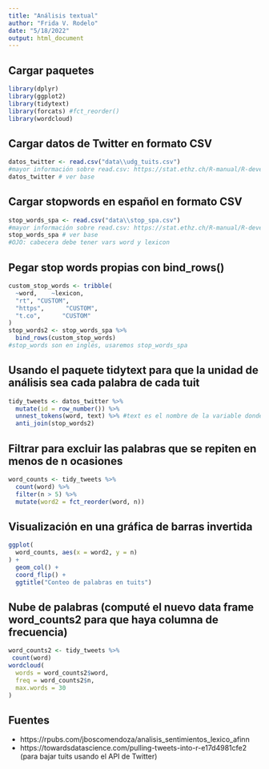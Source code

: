 ---
title: "Análisis textual"
author: "Frida V. Rodelo"
date: "5/18/2022"
output: html_document
---

## Cargar paquetes
```{r}
library(dplyr)
library(ggplot2)
library(tidytext)
library(forcats) #fct_reorder()
library(wordcloud)
```

## Cargar datos de Twitter en formato CSV
```{r}
datos_twitter <- read.csv("data\\udg_tuits.csv")
#mayor información sobre read.csv: https://stat.ethz.ch/R-manual/R-devel/library/utils/html/read.table.html
datos_twitter # ver base
```

## Cargar stopwords en español en formato CSV
```{r}
stop_words_spa <- read.csv("data\\stop_spa.csv")
#mayor información sobre read.csv: https://stat.ethz.ch/R-manual/R-devel/library/utils/html/read.table.html
stop_words_spa # ver base
#OJO: cabecera debe tener vars word y lexicon
```

## Pegar stop words propias con bind_rows()

```{r}
custom_stop_words <- tribble( 
  ~word,    ~lexicon, 
  "rt", "CUSTOM", 
  "https",      "CUSTOM", 
  "t.co",      "CUSTOM" 
) 
stop_words2 <- stop_words_spa %>%  
  bind_rows(custom_stop_words) 
#stop_words son en inglés, usaremos stop_words_spa
```

## Usando el paquete tidytext para que la unidad de análisis sea cada palabra de cada tuit

```{r}
tidy_tweets <- datos_twitter %>%
  mutate(id = row_number()) %>%
  unnest_tokens(word, text) %>% #text es el nombre de la variable donde se encuentra el tuit, word es el nombre de la nueva columna en el data frame. 
  anti_join(stop_words2)
```

## Filtrar para excluir las palabras que se repiten en menos de n ocasiones

```{r}
word_counts <- tidy_tweets %>%  
  count(word) %>%  
  filter(n > 5) %>%
  mutate(word2 = fct_reorder(word, n)) 
```

## Visualización en una gráfica de barras invertida

```{r}
ggplot( 
  word_counts, aes(x = word2, y = n) 
) + 
  geom_col() + 
  coord_flip() + 
  ggtitle("Conteo de palabras en tuits")
```

## Nube de palabras (computé el nuevo data frame word_counts2 para que haya columna de frecuencia)

```{r}
word_counts2 <- tidy_tweets %>%  
 count(word) 
wordcloud( 
  words = word_counts2$word,  
  freq = word_counts2$n,  
  max.words = 30 
) 
```

## Fuentes

* https://rpubs.com/jboscomendoza/analisis_sentimientos_lexico_afinn
* https://towardsdatascience.com/pulling-tweets-into-r-e17d4981cfe2 (para bajar tuits usando el API de Twitter)


